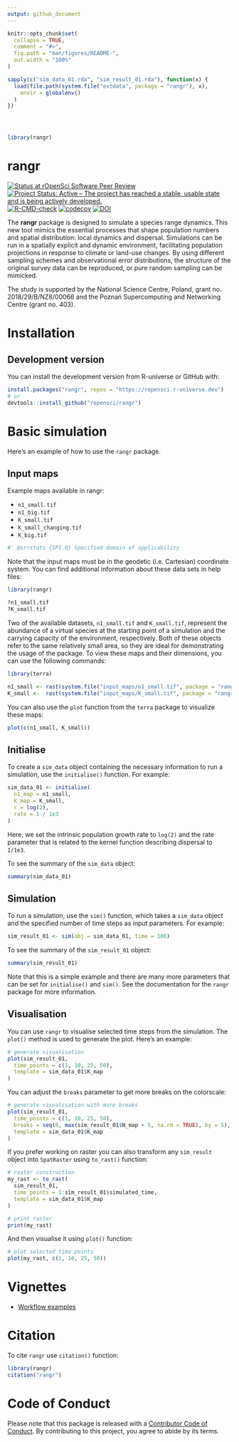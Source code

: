 ```yaml
---
output: github_document
---
```


```r
knitr::opts_chunk$set(
  collapse = TRUE,
  comment = "#>",
  fig.path = "man/figures/README-",
  out.width = "100%"
)

sapply(c("sim_data_01.rda", "sim_result_01.rda"), function(x) {
  load(file.path(system.file("extdata", package = "rangr"), x),
    envir = globalenv()
  )
})




library(rangr)
```

# rangr

<!-- badges: start -->

[![Status at rOpenSci Software Peer Review](https://badges.ropensci.org/595_status.svg)](https://github.com/ropensci/software-review/issues/595) [![Project Status: Active -- The project has reached a stable, usable state and is being actively developed.](https://www.repostatus.org/badges/latest/active.svg)](https://www.repostatus.org/#active) [![R-CMD-check](https://github.com/ropensci/rangr/actions/workflows/R-CMD-check.yaml/badge.svg)](https://github.com/ropensci/rangr/actions/workflows/R-CMD-check.yaml) [![codecov](https://codecov.io/gh/ropensci/rangr/graph/badge.svg?token=noq7E0HSe2)](https://codecov.io/gh/ropensci/rangr) [![DOI](https://zenodo.org/badge/645848364.svg)](https://zenodo.org/doi/10.5281/zenodo.10569367)


<!-- badges: end -->

The **rangr** package is designed to simulate a species range dynamics. This new tool mimics the essential processes that shape population numbers and spatial distribution: local dynamics and dispersal. Simulations can be run in a spatially explicit and dynamic environment, facilitating population projections in response to climate or land-use changes. By using different sampling schemes and observational error distributions, the structure of the original survey data can be reproduced, or pure random sampling can be mimicked.

The study is supported by the National Science Centre, Poland, grant no. 2018/29/B/NZ8/00066 and the Poznań Supercomputing and Networking Centre (grant no. 403).

# Installation

## Development version

You can install the development version from R-universe or GitHub with:

```r
install.packages("rangr", repos = "https://ropensci.r-universe.dev")
# or
devtools::install_github("ropensci/rangr")
```

# Basic simulation

Here's an example of how to use the `rangr` package.

## Input maps

Example maps available in rangr:

-   `n1_small.tif`
-   `n1_big.tif`
-   `K_small.tif`
-   `K_small_changing.tif`
-   `K_big.tif`

```r
#' @srrstats {SP1.0} Specified domain of applicability
```

Note that the input maps must be in the geodetic (i.e. Cartesian) coordinate system. You can find additional information about these data sets in help files:

```r
library(rangr)

?n1_small.tif
?K_small.tif
```

Two of the available datasets, `n1_small.tif` and `K_small.tif`, represent the abundance of a virtual species at the starting point of a simulation and the carrying capacity of the environment, respectively. Both of these objects refer to the same relatively small area, so they are ideal for demonstrating the usage of the package. To view these maps and their dimensions, you can use the following commands:

```r
library(terra)

n1_small <- rast(system.file("input_maps/n1_small.tif", package = "rangr"))
K_small <-  rast(system.file("input_maps/K_small.tif", package = "rangr"))
```

You can also use the `plot` function from the `terra` package to visualize these maps:

```r
plot(c(n1_small, K_small))
```

## Initialise

To create a `sim_data` object containing the necessary information to run a simulation, use the `initialise()` function. For example:

```r
sim_data_01 <- initialise(
  n1_map = n1_small,
  K_map = K_small,
  r = log(2),
  rate = 1 / 1e3
)
```

Here, we set the intrinsic population growth rate to `log(2)` and the rate parameter that is related to the kernel function describing dispersal to `1/1e3`.

To see the summary of the `sim_data` object:

```r
summary(sim_data_01)
```

## Simulation

To run a simulation, use the `sim()` function, which takes a `sim_data` object and the specified number of time steps as input parameters. For example:

```r
sim_result_01 <- sim(obj = sim_data_01, time = 100)
```

To see the summary of the `sim_result_01` object:

```r
summary(sim_result_01)
```

Note that this is a simple example and there are many more parameters that can be set for `initialise()` and `sim()`. See the documentation for the `rangr` package for more information.

## Visualisation

You can use `rangr` to visualise selected time steps from the simulation. The `plot()` method is used to generate the plot. Here's an example:

```r
# generate visualisation
plot(sim_result_01,
  time_points = c(1, 10, 25, 50),
  template = sim_data_01$K_map
)
```

You can adjust the `breaks` parameter to get more breaks on the colorscale:

```r
# generate visualisation with more breaks
plot(sim_result_01,
  time_points = c(1, 10, 25, 50),
  breaks = seq(0, max(sim_result_01$N_map + 5, na.rm = TRUE), by = 5),
  template = sim_data_01$K_map
)
```

If you prefer working on raster you can also transform any `sim_result` object into `SpatRaster` using `to_rast()` function:

```r
# raster construction
my_rast <- to_rast(
  sim_result_01,
  time_points = 1:sim_result_01$simulated_time,
  template = sim_data_01$K_map
)

# print raster
print(my_rast)
```

And then visualise it using `plot()` function:

```r
# plot selected time points
plot(my_rast, c(1, 10, 25, 50))
```

# Vignettes

-   [Workflow examples](https://docs.ropensci.org/rangr/articles/rangr.html)

# Citation

To cite `rangr` use `citation()` function:

```r
library(rangr)
citation("rangr")
```

# Code of Conduct

Please note that this package is released with a [Contributor Code of Conduct](https://ropensci.org/code-of-conduct/). By contributing to this project, you agree to abide by its terms.
